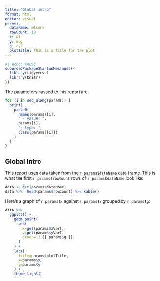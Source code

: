 ```yaml
---
title: "Global intro"
format: html
editor: visual
params:
  dataName: mtcars
  rowCount: 10
  x: wt
  y: mpg
  g: cyl
  plotTitle: This is a title for the plot
---
```


```r
#| echo: FALSE
suppressPackageStartupMessages({
  library(tidyverse)
  library(knitr)
})
```

The parameters passed to this report are:

```r
for (i in seq_along(params)) {
  print(
    paste0(
      names(params)[i],
      " - value: ",
      params[i],
      "; type: ",
      class(params[[i]])
    )
  )
}
```

## Global Intro

This report uses data taken from the `r params$dataName` data frame. This is what the first `r params$rowCount` rows of `r params$dataName` look like:

```r
data <- get(params$dataName)
data %>%  head(params$rowCount) %>% kable()
```

Here's a graph of `r params$x` against `r params$y` grouped by `r params$g`:

```r
data %>%
  ggplot() +
    geom_point(
      aes(
        x=get(params$xVar),
        y=get(params$yVar),
        group=!! {{ params$g }}
      )
    ) +
    labs(
      title=params$plotTitle,
      x=params$x,
      y=params$y
    ) +
    theme_light()
```
